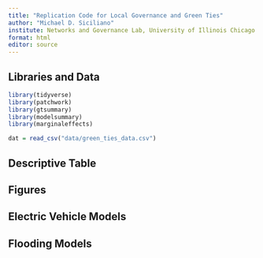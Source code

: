 ```yaml
---
title: "Replication Code for Local Governance and Green Ties"
author: "Michael D. Siciliano"
institute: Networks and Governance Lab, University of Illinois Chicago
format: html
editor: source
---
```


## Libraries and Data

```r
library(tidyverse)
library(patchwork)
library(gtsummary)
library(modelsummary)
library(marginaleffects)

dat = read_csv("data/green_ties_data.csv")
```



## Descriptive Table




## Figures




## Electric Vehicle Models




## Flooding Models